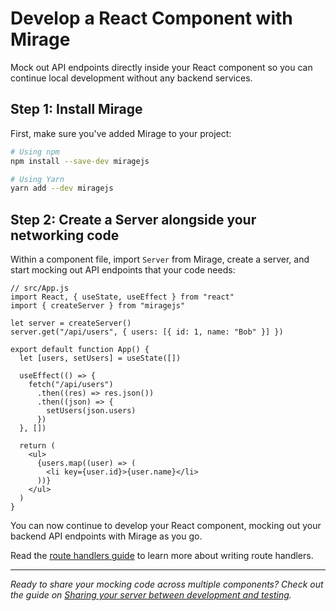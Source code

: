# Develop a React Component with Mirage

Mock out API endpoints directly inside your React component so you can continue local development without any backend services.

## Step 1: Install Mirage

First, make sure you've added Mirage to your project:

```bash
# Using npm
npm install --save-dev miragejs

# Using Yarn
yarn add --dev miragejs
```

## Step 2: Create a Server alongside your networking code

Within a component file, import `Server` from Mirage, create a server, and start mocking out API endpoints that your code needs:

```js{3-6}
// src/App.js
import React, { useState, useEffect } from "react"
import { createServer } from "miragejs"

let server = createServer()
server.get("/api/users", { users: [{ id: 1, name: "Bob" }] })

export default function App() {
  let [users, setUsers] = useState([])

  useEffect(() => {
    fetch("/api/users")
      .then((res) => res.json())
      .then((json) => {
        setUsers(json.users)
      })
  }, [])

  return (
    <ul>
      {users.map((user) => (
        <li key={user.id}>{user.name}</li>
      ))}
    </ul>
  )
}
```

You can now continue to develop your React component, mocking out your backend API endpoints with Mirage as you go.

Read the [route handlers guide](/docs/main-concepts/route-handlers/) to learn more about writing route handlers.

---

_Ready to share your mocking code across multiple components? Check out the guide on [Sharing your server between development and testing](/docs/workflow-tips/#sharing-your-server-between-development-and-testing)._
